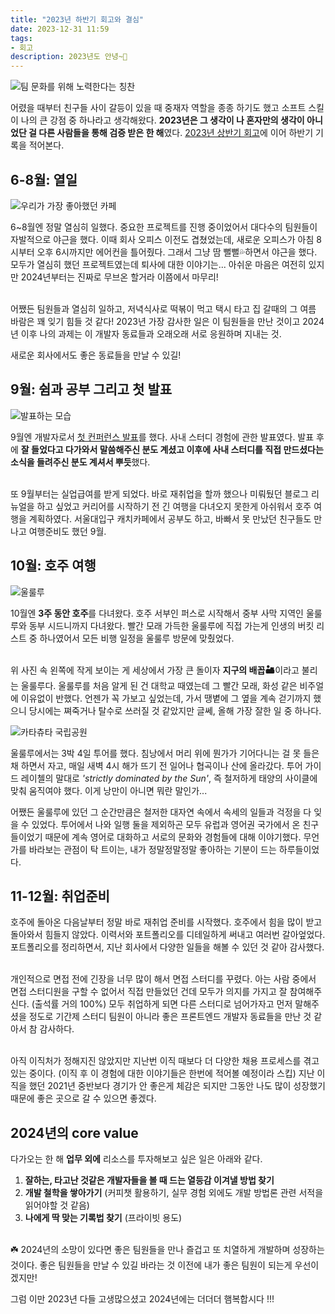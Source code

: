 ```yaml
---
title: "2023년 하반기 회고와 결심"
date: 2023-12-31 11:59
tags:
- 회고
description: 2023년도 안녕~👋
---
```


![팀 문화를 위해 노력한다는 칭찬](/images/blog/23/teamCulture.png)

어렸을 때부터 친구들 사이 갈등이 있을 때 중재자 역할을 종종 하기도 했고
소프트 스킬이 나의 큰 강점 중 하나라고 생각해왔다.
**2023년은 그 생각이 나 혼자만의 생각이 아니었단 걸 다른 사람들을 통해 검증 받은 한 해**였다.
[2023년 상반기 회고](http://localhost:3000/blog/2306-retro)에 이어 하반기 기록을 적어본다.

## 6-8월: 열일

![우리가 가장 좋아했던 카페](/images/blog/23/coffeeWith.webp)

6~8월엔 정말 열심히 일했다. 중요한 프로젝트를 진행 중이었어서 대다수의 팀원들이 자발적으로 야근을 했다.
이때 회사 오피스 이전도 겹쳤었는데, 새로운 오피스가 아침 8시부터 오후 6시까지만 에어컨을 틀어줬다.
그래서 그냥 땀 뻘뻘💦하면서 야근을 했다. 모두가 열심히 했던 프로젝트였는데
퇴사에 대한 이야기는... 아쉬운 마음은 여전히 있지만 2024년부터는 진짜로 무브온 할거라
이쯤에서 마무리!

\
어쨌든 팀원들과 열심히 일하고, 저녁식사로 떡볶이 먹고 택시 타고 집 갈때의 그 여름 바람은
꽤 잊기 힘들 것 같다! 2023년 가장 감사한 일은 이 팀원들을 만난 것이고 2024년 이후 나의 과제는
이 개발자 동료들과 오래오래 서로 응원하며 지내는 것.

새로운 회사에서도 좋은 동료들을 만날 수 있길!

## 9월: 쉼과 공부 그리고 첫 발표

![발표하는 모습](/images/blog/23/conference.webp)

9월엔 개발자로서 [첫 컨퍼런스 발표](https://haeun.vercel.app/blog/2309-fengicon)를 했다.
사내 스터디 경험에 관한 발표였다. 발표 후에 **잘 들었다고 다가와서 말씀해주신 분도 계셨고
이후에 사내 스터디를 직접 만드셨다는 소식을 들려주신 분도 계셔서 뿌듯**했다.

\
또 9월부터는 실업급여를 받게 되었다. 바로 재취업을 할까 했으나
미뤄뒀던 블로그 리뉴얼을 하고 싶었고
커리어를 시작하기 전 긴 여행을 다녀오지 못한게 아쉬워서 호주 여행을 계획하였다.
서울대입구 캐치카페에서 공부도 하고, 바빠서 못 만났던 친구들도 만나고 여행준비도 했던 9월.

## 10월: 호주 여행

![울룰루](/images/blog/23/ausNight.webp)

10월엔 **3주 동안 호주**를 다녀왔다. 호주 서부인 퍼스로 시작해서 중부 사막 지역인 울룰루와 동부 시드니까지 다녀왔다.
빨간 모래 가득한 울룰루에 직접 가는게 인생의 버킷 리스트 중 하나였어서 모든 비행 일정을 울룰루 방문에 맞췄었다.

\
위 사진 속 왼쪽에 작게 보이는 게 세상에서 가장 큰 돌이자 **지구의 배꼽🏜️**이라고 불리는 울룰루다.
울룰루를 처음 알게 된 건 대학교 때였는데 그 빨간 모래, 화성 같은 비주얼에 이유없이 반했다.
언젠가 꼭 가보고 싶었는데, 가서 땡볕에 그 옆을 계속 걷기까지 했으니
당시에는 쪄죽거나 탈수로 쓰러질 것 같았지만 글쎄, 올해 가장 잘한 일 중 하나다.

![카타츄타 국립공원](/images/blog/23/kataTjuta.webp)

울룰루에서는 3박 4일 투어를 했다.
침낭에서 머리 위에 뭔가가 기어다니는 걸 못 들은채 하면서 자고, 매일 새벽 4시 해가 뜨기 전 일어나 협곡이나 산에 올라갔다.
투어 가이드 레이첼의 말대로 _'strictly dominated by the Sun'_, 즉 철저하게 태양의 사이클에 맞춰 움직여야 했다.
이게 낭만이 아니면 뭐란 말인가...

어쨌든 울룰루에 있던 그 순간만큼은 철저한 대자연 속에서 속세의 일들과 걱정을 다 잊을 수 있었다.
투어에서 나와 일행 둘을 제외하곤 모두 유럽과 영어권 국가에서 온 친구들이었기 때문에 계속 영어로 대화하고
서로의 문화와 경험들에 대해 이야기했다.
무언가를 바라보는 관점이 탁 트이는, 내가 정말정말정말 좋아하는 기분이 드는 하루들이었다.

## 11-12월: 취업준비

호주에 돌아온 다음날부터 정말 바로 재취업 준비를 시작했다.
호주에서 힘을 많이 받고 돌아와서 힘들지 않았다.
이력서와 포트폴리오를 디테일하게 써내고 여러번 갈아엎었다.
포트폴리오를 정리하면서, 지난 회사에서 다양한 일들을 해볼 수 있던 것 같아 감사했다.

\
개인적으로 면접 전에 긴장을 너무 많이 해서 면접 스터디를 꾸렸다.
아는 사람 중에서 면접 스터디원을 구할 수 없어서 직접 만들었던 건데
모두가 의지를 가지고 잘 참여해주신다. (출석률 거의 100%)
모두 취업하게 되면 다른 스터디로 넘어가자고 먼저 말해주셨을 정도로 기간제 스터디 팀원이 아니라
좋은 프론트엔드 개발자 동료들을 만난 것 같아서 참 감사하다.

\
아직 이직처가 정해지진 않았지만
지난번 이직 때보다 더 다양한 채용 프로세스를 겪고 있는 중이다.
(이직 후 이 경험에 대한 이야기들은 한번에 적어볼 예정이라 스킵)
지난 이직을 했던 2021년 중반보다 경기가 안 좋은게 체감은 되지만 그동안 나도 많이 성장했기 때문에
좋은 곳으로 갈 수 있으면 좋겠다.

## 2024년의 core value

다가오는 한 해 **업무 외에** 리소스를 투자해보고 싶은 일은 아래와 같다.

1. **잘하는, 타고난 것같은 개발자들을 볼 때 드는 열등감 이겨낼 방법 찾기**
2. **개발 철학을 쌓아가기** (커피챗 활용하기, 실무 경험 외에도 개발 방법론 관련 서적을 읽어야할 것 같음)
3. **나에게 딱 맞는 기록법 찾기** (프라이빗 용도)

\
☘️
2024년의 소망이 있다면 좋은 팀원들을 만나 즐겁고 또 치열하게 개발하며 성장하는 것이다.
좋은 팀원들을 만날 수 있길 바라는 것 이전에 내가 좋은 팀원이 되는게 우선이겠지만!

그럼 이만 2023년 다들 고생많으셨고 2024년에는 더더더 햄복합시다 !!!
